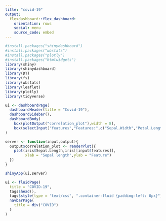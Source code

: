 ```yaml
---
title: "covid-19"
output:
  flexdashboard::flex_dashboard:
    orientation: rows
    social: menu
    source_code: embed
---
```



```r
#install.packages("shinydashboard")
#install.packages("wbstats")
#install.packages("plotly")
#install.packages("htmlwidgets")
library(shiny)
library(shinydashboard)
library(DT)
library(fs)
library(wbstats)
library(leaflet)
library(plotly)
library(tidyverse)


```
```r
ui <- dashboardPage(
  dashboardHeader(title = "Covid-19"),
  dashboardSidebar(),
  dashboardBody(
    box(plotOutput("correlation_plot"),width = 8),
    box(selectInput("features","Features:",c("Sepal.Width","Petal.Length","Petal.Width")),width = 4)),
)

server <- function(input,output){
  output$correlation_plot <- renderPlot({
    plot(iris$Sepal.Length,iris[[input$features]],
         xlab = "Sepal length",ylab = "Feature")
  })
}

shinyApp(ui,server)
```
```r
ui <- fluidPage(
  title = "COVID-19",
  tags$head(),
  tags$style(type = "text/css", ".container-fluid {padding-left: 0px}"),
  navbarPage(
    title = div("COVID")
  )
)
```



